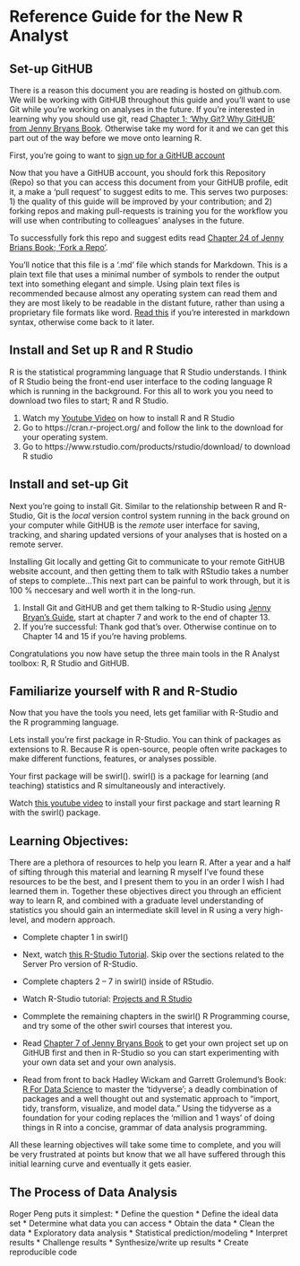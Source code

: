 # Reference Guide for the New R Analyst

## Set-up GitHUB

There is a reason this document you are reading is hosted on github.com. We will be working with GitHUB throughout this guide and you'll want to use Git while you're working on analyses in the future. If you're interested in learning why you should use git, read [Chapter 1; 'Why Git? Why GitHUB' from Jenny Bryans Book](http://happygitwithr.com/big-picture.html#why-git). Otherwise take my word for it and we can get this part out of the way before we move onto learning R.

First, you're going to want to [sign up for a GitHUB account](https://github.com)

Now that you have a GitHUB account, you should fork this Repository (Repo) so that you can access this document from your GitHUB profile, edit it, a make a 'pull request' to suggest edits to me. This serves two purposes: 1) the quality of this guide will be improved by your contribution; and 2) forking repos and making pull-requests is training you for the workflow you will use when contributing to colleagues' analyses in the future. 

To successfully fork this repo and suggest edits read [Chapter 24 of Jenny Brians Book; 'Fork a Repo'](http://happygitwithr.com/fork.html).

You'll notice that this file is a '.md' file which stands for Markdown. This is a plain text file that uses a minimal number of symbols to render the output text into something elegant and simple. Using plain text files is recommended because almost any operating system can read them and they are most likely to be readable in the distant future, rather than using a proprietary file formats like word. [Read this](https://guides.github.com/features/mastering-markdown/) if you're interested in markdown syntax, otherwise come back to it later.

## Install and Set up R and R Studio

R is the statistical programming language that R Studio understands. I think of R Studio being the front-end user interface to the coding language R which is running in the background. For this all to work you you need to download two files to start; R and R Studio.

1) Watch my [Youtube Video](https://youtu.be/G3kaguwW8yc) on how to install R and R Studio
2) Go to https://cran.r-project.org/ and follow the link to the download for your operating system.
3) Go to https://www.rstudio.com/products/rstudio/download/ to download R studio

## Install and set-up Git
Next you're going to install Git. Similar to the relationship between R and R-Studio, Git is the *local* version control system running in the back ground on your computer while GitHUB is the *remote* user interface for saving, tracking, and sharing updated versions of your analyses that is hosted on a remote server. 

Installing Git locally and getting Git to communicate to your remote GitHUB website account, and then getting them to talk with RStudio takes a number of steps to complete...This next part can be painful to work through, but it is 100 % neccesary and well worth it in the long-run.

1) Install Git and GitHUB and get them talking to R-Studio using [Jenny Bryan's Guide](http://happygitwithr.com/install-git.html), start at chapter 7 and work to the end of chapter 13.
2) If you're successful: Thank god that's over. Otherwise continue on to Chapter 14 and 15 if you're having problems.

Congratulations you now have setup the three main tools in the R Analyst toolbox: R, R Studio and GitHUB.

## Familiarize yourself with R and R-Studio
Now that you have the tools you need, lets get familiar with R-Studio and the R programming language.

Lets install you're first package in R-Studio. You can think of packages as extensions to R. Because R is open-source, people often write packages to make different functions, features, or analyses possible. 

Your first package will be swirl(). swirl() is a package for learning (and teaching) statistics and R simultaneously and interactively.

Watch [this youtube video](https://youtu.be/0eiOi5i34rs) to install your first package and start learning R with the swirl() package. 

## Learning Objectives:
There are a plethora of resources to help you learn R. After a year and a half of sifting through this material and learning R myself I've found these resources to be the best, and I present them to you in an order I wish I had learned them in. Together these objectives direct you through an efficient way to learn R, and combined with a graduate level understanding of statistics you should gain an intermediate skill level in R using a very high-level, and modern approach.

* Complete chapter 1 in swirl()

* Next, watch [this R-Studio Tutorial](https://www.rstudio.com/resources/webinars/rstudio-essentials-webinar-series-part-1/). Skip over the sections related to the Server Pro version of R-Studio.

* Complete chapters 2 – 7 in swirl() inside of RStudio.

* Watch R-Studio tutorial: [Projects and R Studio](https://www.rstudio.com/resources/webinars/rstudio-essentials-webinar-series-managing-change-part-1/)

* Commplete the remaining chapters in the swirl() R Programming course, and try some of the other swirl courses that interest you.

* Read [Chapter 7 of Jenny Bryans Book](http://happygitwithr.com/new-github-first.html) to get your own project set up on GitHUB first and then in R-Studio so you can start experimenting with your own data set and your own analysis. 

* Read from front to back Hadley Wickam and Garrett Grolemund's Book: [R For Data Science](http://r4ds.had.co.nz/) to master the 'tidyverse'; a deadly combination of packages and a well thought out and systematic approach to "import, tidy, transform, visualize, and model data." Using the tidyverse as a foundation for your coding replaces the 'million and 1 ways' of doing things in R into a concise, grammar of data analysis programming.

All these learning objectives will take some time to complete, and you will be very frustrated at points but know that we all have suffered through this initial learning curve and eventually it gets easier.

## The Process of Data Analysis
Roger Peng puts it simplest:
* Define the question
* Define the ideal data set
* Determine what data you can access
* Obtain the data
* Clean the data
* Exploratory data analysis
* Statistical prediction/modeling
* Interpret results
* Challenge results
* Synthesize/write up results
* Create reproducible code
